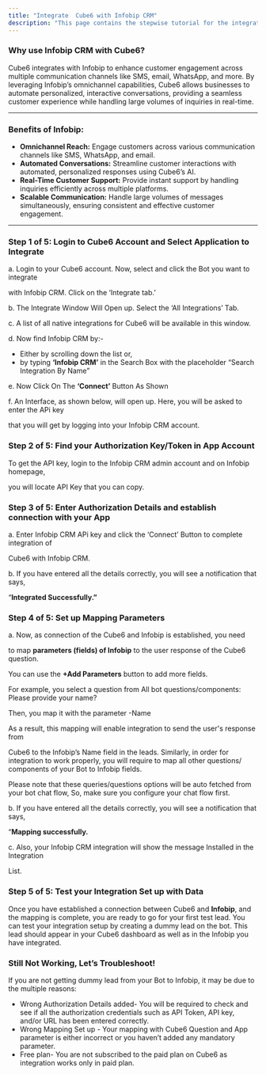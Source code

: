 ```yaml
---
title: "Integrate  Cube6 with Infobip CRM"
description: "This page contains the stepwise tutorial for the integration with  Cube6"
---
```


### **Why use Infobip CRM with  Cube6?**

Cube6 integrates with Infobip to enhance customer engagement across multiple communication channels like SMS, email, WhatsApp, and more. By leveraging Infobip’s omnichannel capabilities,  Cube6 allows businesses to automate personalized, interactive conversations, providing a seamless customer experience while handling large volumes of inquiries in real-time.

---

### **Benefits of Infobip:**

- **Omnichannel Reach:** Engage customers across various communication channels like SMS, WhatsApp, and email.
- **Automated Conversations:** Streamline customer interactions with automated, personalized responses using  Cube6’s AI.
- **Real-Time Customer Support:** Provide instant support by handling inquiries efficiently across multiple platforms.
- **Scalable Communication:** Handle large volumes of messages simultaneously, ensuring consistent and effective customer engagement.

---

### **Step 1 of 5: Login to  Cube6 Account and Select Application to Integrate**

a. Login to your  Cube6 account. Now, select and click the Bot you want to integrate

with Infobip CRM. Click on the ‘Integrate tab.’

b. The Integrate Window Will Open up. Select the ‘All Integrations’ Tab.

c. A list of all native integrations for  Cube6 will be available in this window.

d. Now find Infobip CRM by:-

- Either by scrolling down the list or,
- by typing **‘Infobip CRM’** in the Search Box with the placeholder “Search Integration By Name”

e. Now Click On The **‘Connect’** Button As Shown

f. An Interface, as shown below, will open up. Here, you will be asked to enter the APi key

that you will get by logging into your Infobip CRM account.

### **Step 2 of 5: Find your Authorization Key/Token in App Account**

To get the API key, login to the Infobip CRM admin account and on Infobip homepage,

you will locate API Key that you can copy.

### **Step 3 of 5: Enter Authorization Details and establish connection with your App**

a. Enter Infobip CRM APi key and click the ‘Connect’ Button to complete integration of

Cube6 with Infobip CRM.

b. If you have entered all the details correctly, you will see a notification that says,

“**Integrated Successfully.”**

### **Step 4 of 5: Set up Mapping Parameters**

a. Now, as connection of the  Cube6 and Infobip is established, you need

to map **parameters (fields) of Infobip** to the user response of the  Cube6 question.

You can use the **\+Add Parameters** button to add more fields.

For example, you select a question from All bot questions/components: Please provide your name?

Then, you map it with the parameter -Name

As a result, this mapping will enable integration to send the user's response from

Cube6 to the Infobip’s Name field in the leads. Similarly, in order for integration to work properly, you will require to map all other questions/ components of your Bot to Infobip fields.

Please note that these queries/questions options will be auto fetched from your bot chat flow, So, make sure you configure your chat flow first.

b. If you have entered all the details correctly, you will see a notification that says,

“**Mapping successfully.**

c. Also, your Infobip CRM integration will show the message Installed in the Integration

List.

### **Step 5 of 5: Test your Integration Set up with Data**

Once you have established a connection between Cube6 and **Infobip**, and the mapping is complete, you are ready to go for your first test lead. You can test your integration setup by creating a dummy lead on the bot. This lead should appear in your  Cube6 dashboard as well as in the Infobip you have integrated.

### **Still Not Working, Let’s Troubleshoot\!**

If you are not getting dummy lead from your Bot to Infobip, it may be due to the multiple reasons:

- Wrong Authorization Details added- You will be required to check and see if all the authorization credentials such as API Token, API key, and/or URL has been entered correctly.
- Wrong Mapping Set up - Your mapping with  Cube6 Question and App parameter is either incorrect or you haven’t added any mandatory parameter.
- Free plan- You are not subscribed to the paid plan on  Cube6 as integration works only in paid plan.